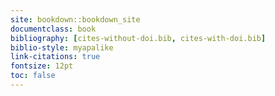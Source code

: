 ```yaml
--- 
site: bookdown::bookdown_site
documentclass: book
bibliography: [cites-without-doi.bib, cites-with-doi.bib]
biblio-style: myapalike
link-citations: true
fontsize: 12pt
toc: false
---
```

